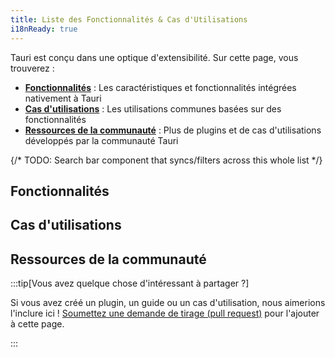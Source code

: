 ---
title: Liste des Fonctionnalités & Cas d'Utilisations
i18nReady: true
---


Tauri est conçu dans une optique d'extensibilité. Sur cette page, vous trouverez :

- **[Fonctionnalités](#fonctionnalités)** : Les caractéristiques et fonctionnalités intégrées nativement à Tauri
- **[Cas d'utilisations](#Cas-dutilisations)** : Les utilisations communes basées sur des fonctionnalités
- **[Ressources de la communauté](#ressources-de-la-communauté)** : Plus de plugins et de cas d'utilisations développés par la communauté Tauri

{/* TODO: Search bar component that syncs/filters across this whole list */}

## Fonctionnalités

<GuideList />

## Cas d'utilisations

<RecipeList />

## Ressources de la communauté

<CommunityList />

:::tip[Vous avez quelque chose d'intéressant à partager ?]

Si vous avez créé un plugin, un guide ou un cas d'utilisation, nous aimerions l'inclure ici ! [Soumettez une demande de tirage (pull request)](https://github.com/tauri-apps/tauri-docs/pulls) pour l'ajouter à cette page.

:::